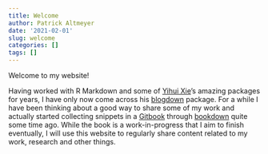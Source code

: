 ```yaml
---
title: Welcome
author: Patrick Altmeyer
date: '2021-02-01'
slug: welcome
categories: []
tags: []
---
```


Welcome to my website! 

Having worked with R Markdown and some of [Yihui Xie](https://yihui.org/)'s amazing packages for years, I have only now come across his [blogdown](https://bookdown.org/yihui/blogdown/) package. For a while I have been thinking about a good way to share some of my work and actually started collecting snippets in a [Gitbook](https://pat-alt.github.io/fromScratch/) through [bookdown](https://bookdown.org/yihui/bookdown/) quite some time ago. While the book is a work-in-progress that I aim to finish eventually, I will use this website to regularly share content related to my work, research and other things. 


